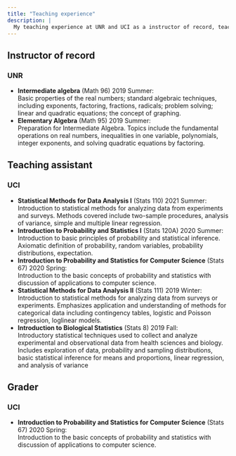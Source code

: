 ```yaml
---
title: "Teaching experience"
description: |
  My teaching experience at UNR and UCI as a instructor of record, teaching assistant, and grader.
---
```

## Instructor of record  
### UNR  
- **Intermediate algebra** (Math 96) 2019 Summer:  
Basic properties of the real numbers; standard algebraic techniques, including exponents, factoring, fractions, radicals; problem solving; linear and quadratic equations; the concept of graphing.
- **Elementary Algebra** (Math 95) 2019 Summer:  
Preparation for Intermediate Algebra. Topics include the fundamental operations on real numbers, inequalities in one variable, polynomials, integer exponents, and solving quadratic equations by factoring.

## Teaching assistant  
### UCI  
- **Statistical Methods for Data Analysis I** (Stats 110) 2021 Summer:  
Introduction to statistical methods for analyzing data from experiments and surveys. Methods covered include two-sample procedures, analysis of variance, simple and multiple linear regression.  
- **Introduction to Probability and Statistics I** (Stats 120A) 2020 Summer:  
Introduction to basic principles of probability and statistical inference. Axiomatic definition of probability, random variables, probability distributions, expectation.  
- **Introduction to Probability and Statistics for Computer Science** (Stats 67) 2020 Spring:  
Introduction to the basic concepts of probability and statistics with discussion of applications to computer science.  
- **Statistical Methods for Data Analysis II** (Stats 111) 2019 Winter:  
Introduction to statistical methods for analyzing data from surveys or experiments. Emphasizes application and understanding of methods for categorical data including contingency tables, logistic and Poisson regression, loglinear models.  
- **Introduction to Biological Statistics** (Stats 8) 2019 Fall:  
Introductory statistical techniques used to collect and analyze experimental and observational data from health sciences and biology. Includes exploration of data, probability and sampling distributions, basic statistical inference for means and proportions, linear regression, and analysis of variance

## Grader  
### UCI  
- **Introduction to Probability and Statistics for Computer Science** (Stats 67) 2020 Spring:  
Introduction to the basic concepts of probability and statistics with discussion of applications to computer science.  
